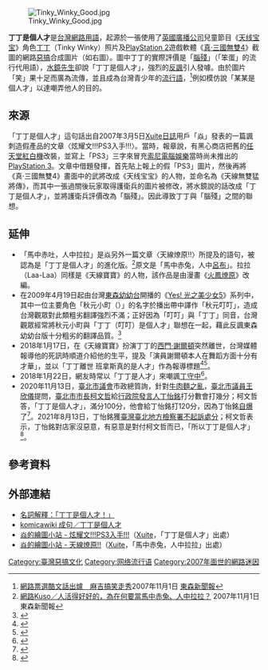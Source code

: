 {{multiple issues|
{{notability unreferenced|time=2011-07-17T13:08:35+00:00}}
{{Refimprove|time=2012-02-09T17:52:51+00:00 }}
}}
{{noteTA
|G1=IT
|1=zh:天线宝宝; zh-hant:天線得得B; zh-cn:天线宝宝; zh-tw:天線寶寶;
}}
[[File:Tinky_Winky_Good.jpg|thumb]]

'''丁丁是個人才'''是[[台灣|台灣]][[網路用語|網路用語]]，起源於一張使用了[[英國廣播公司|英國廣播公司]]兒童節目《[[天線寶寶|天线宝宝]]》角色[[丁丁_(天线宝宝)|丁丁]]（Tinky Winky）照片及[[PlayStation_2|PlayStation 2]]遊戲軟體《[[真·三國無雙|真·三國無雙4]]》截圖的網路[[惡搞|惡搞]]合成圖片（如右圖）。圖中丁丁的實際評價是「[[腦殘|腦殘]]」（「笨蛋」的流行代用語），[[司马徽|水鏡先生]]卻說「丁丁是個人才」，強烈的[[反諷|反諷]]引人發噱。由於圖片「笑」果十足而廣為流傳，並且成為台灣青少年的[[流行語|流行語]]，<ref>[http://tw.news.yahoo.com/article/url/d/a/071031/17/ne1o.html 網路票選酷文話出爐　麻吉搞笑走秀]{{dead link|date=2017年11月 |bot=InternetArchiveBot |fix-attempted=yes }}2007年11月1日 [[東森新聞報|東森新聞報]]</ref>例如模仿說「某某是個人才」以達嘲弄他人的目的。

== 來源 ==
「丁丁是個人才」這句話出自2007年3月5日[[隨意窩Xuite日誌|Xuite日誌]]用戶「焱」發表的一篇諷刺造假產品的文章〈炫耀文!!!PS3入手!!!〉。當時，報章說，有黑心商店把舊的[[任天堂紅白機|任天堂紅白機]]改裝，並寫上「PS3」三字來冒充[[索尼電腦娛樂|索尼電腦娛樂]]當時尚未推出的[[PlayStation_3|PlayStation 3]]。文章中借題發揮，首先貼上報上的假「PS3」圖片，然後再將《真·三國無雙4》畫面中的武將改成《天线宝宝》的人物，並命名為《天線無雙猛將傳》，而其中一張過關後玩家取得護衛兵的圖片被修改，將水鏡說的話改成「丁丁是個人才」，並將護衛兵評價改為「腦殘」。因此導致丁丁與「腦殘」之間的聯想。

== 延伸 ==
*「馬中赤吐，人中拉拉」是焱另外一篇文章〈天線燎原!!〉所提及的語句，被認為是「丁丁是個人才」的進化版。<ref>[http://tw.news.yahoo.com/article/url/d/a/071101/17/ng18.html 網路Kuso／人活得好好的，為在何要當馬中赤兔、人中拉拉？]{{dead link|date=2017年11月 |bot=InternetArchiveBot |fix-attempted=yes }} 2007年11月1日 東森新聞報</ref>原文是「馬中赤兔，人中[[呂布|呂布]]」。拉拉（Laa-Laa）同樣是《天線寶寶》的人物，該作品是由漫畫《[[火鳳燎原|火鳳燎原]]》改編。
*在2009年4月19日起由台灣[[東森幼幼台|東森幼幼台]]開播的《[[Yes!_光之美少女5|Yes! 光之美少女5]]》系列中，其中一位主要角色「秋元小町（{{lang|ja|秋元こまち}}）」的名字於播出帶中譯作「秋元叮叮」，造成台灣觀眾對此類粗劣翻譯強烈不滿；正好因為「叮叮」與「丁丁」同音，台灣觀眾經常將秋元小町與「丁丁（叮叮）是個人才」聯想在一起，藉此反諷東森幼幼台版十分粗劣的翻譯品質。<ref>{{Cite web |url=http://wiki.komica.org/wiki3/?%E7%BF%BB%E8%AD%AF%E5%86%8D%E5%89%B5%E4%BD%9C |title=KomicaWiki：翻譯再創作 |accessdate=2010-07-18 |archive-date=2012-07-23 |archive-url=https://archive.is/20120723074112/http://wiki.komica.org/wiki3/?%E7%BF%BB%E8%AD%AF%E5%86%8D%E5%89%B5%E4%BD%9C |dead-url=no }}</ref>
* 2018年1月17日，在《天線寶寶》扮演丁丁的[[西門·謝爾頓|西門·謝爾頓]]突然離世，台灣媒體報導他的死訊時順道介紹他的生平，提及「演員謝爾頓本人在舞蹈方面十分有才華」，並以「丁丁離世 班拿斯真的是人才」作為報導標題<ref name="bbc20180124">{{cite news|url=http://www.bbc.com/zhongwen/trad/world-42799703?ocid=socialflow_facebook|title=紫色天線寶寶「丁丁」扮演者謝爾頓逝世|publisher=[[BBC中文網|BBC中文網]]|date=2018-01-24|access-date=2018-01-24|language=zh-hant|archive-date=2019-11-30|archive-url=https://web.archive.org/web/20191130182301/https://www.bbc.com/zhongwen/trad/world-42799703?ocid=socialflow_facebook|dead-url=no}}</ref><ref name="yahoonews">{{cite news|url=https://tw.news.yahoo.com/天線寶寶-丁丁離世-班拿斯真的是人才-070013042.html|author=17Video|title=《天線寶寶》丁丁離世 班拿斯真的是人才|publisher=[[Yahoo奇摩|Yahoo奇摩]]新聞|date=2018-01-24|access-date=2018-01-24|language=zh-hant|archive-date=2019-12-29|archive-url=https://web.archive.org/web/20191229170224/https://tw.news.yahoo.com/%e5%a4%a9%e7%b7%9a%e5%af%b6%e5%af%b6-%e4%b8%81%e4%b8%81%e9%9b%a2%e4%b8%96-%e7%8f%ad%e6%8b%bf%e6%96%af%e7%9c%9f%e7%9a%84%e6%98%af%e4%ba%ba%e6%89%8d-070013042.html|dead-url=no}}</ref>。
* 2018年1月22日，網友時常以「丁丁是人才」來嘲諷[[丁守中|丁守中]]<ref>{{cite news|title=丁守中被問「丁丁是人才」變臉 網友：還是勝文大器多了|url=https://news.ltn.com.tw/news/politics/breakingnews/2319010|author=|publisher=[[自由時報電子報|自由時報電子報]]|date=2018-01-22|accessdate=2021-08-31|archive-date=2021-08-31|archive-url=https://web.archive.org/web/20210831003242/https://news.ltn.com.tw/news/politics/breakingnews/2319010}}</ref>。
* 2020年11月13日，[[臺北市議會|臺北市議會]]市政總質詢，針對[[牛肉麵之亂|牛肉麵之亂]]，[[臺北市議員|臺北市議員]][[王欣儀|王欣儀]]提問，[[臺北市市長|臺北市市長]][[柯文哲|柯文哲]]給[[行政院發言人|行政院發言人]][[丁怡銘|丁怡銘]]打分數會打幾分；柯文哲答，「丁丁是個人才」，滿分100分，他會給丁怡銘打120分，因為丁怡銘[[自爆|自爆]]了<ref>{{cite news|author=張立勳|url=https://www.chinatimes.com/realtimenews/20201113003943-260407|title=丁怡銘牛肉麵事件該打幾分？柯P：因為「自爆」打120分|publisher=[[中時新聞網|中時新聞網]]|date=2020-11-13|accessdate=2021-02-16|archive-date=2020-11-24|archive-url=https://web.archive.org/web/20201124132810/https://www.chinatimes.com/realtimenews/20201113003943-260407}}</ref>。2021年8月13日，丁怡銘獲[[臺灣臺北地方檢察署|臺灣臺北地方檢察署]][[不起訴處分|不起訴處分]]；柯文哲表示，丁怡銘對店家沒惡意，有惡意是對付柯文哲而已，「所以丁丁是個人才」<ref>{{cite news |language = zh-tw |author = 黃捷、黃婉婷、王揚傑 |url = https://www.chinatimes.com/amp/newspapers/20210814000412-260106 |title = 丁怡銘萊牛不起訴 柯：對我才有惡意 |publisher = 中國時報 |date = 2021-08-14 |accessdate = 2021-0-01 |archive-date = 2021-08-19 |archive-url = https://web.archive.org/web/20210819025157/https://www.chinatimes.com/amp/newspapers/20210814000412-260106 }}</ref>。

== 參考資料 ==
{{reflist}}

== 外部連結 ==
*[http://briian.com/?p=1081 名詞解釋：「丁丁是個人才！」]{{Wayback|url=http://briian.com/?p=1081 |date=20140823003714 }}
*[[KomicaWiki:成句/丁丁是個人才|komicawiki 成句／丁丁是個人才]]
*[http://blog.xuite.net/sat00149/blog/10027714 焱的繪圖小站 - 炫耀文!!!PS3入手!!!]{{Wayback|url=http://blog.xuite.net/sat00149/blog/10027714 |date=20190514112123 }}（[[Xuite|Xuite]]，「丁丁是個人才」出處）
*[http://blog.xuite.net/sat00149/blog/12518151 焱的繪圖小站 - 天線燎原!!]{{Wayback|url=http://blog.xuite.net/sat00149/blog/12518151 |date=20191129002759 }}（[[Xuite|Xuite]]，「馬中赤兔，人中拉拉」出處）

[[Category:臺灣惡搞文化|Category:臺灣惡搞文化]]
[[Category:网络流行语|Category:网络流行语]]
[[Category:2007年面世的網路迷因|Category:2007年面世的網路迷因]]